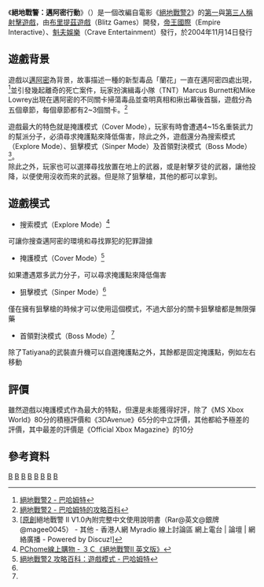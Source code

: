 {{Infobox VG
|title     = 絕地戰警：邁阿密行動
| image = File:Bad boys II miami takedown.JPG
|caption   = 《絕地戰警：邁阿密行動》的PC封面
|developer = [[Blitz_Games|Blitz Games]]
|publisher = [[Empire_Interactive|Empire Interactive]]<br />[[Crave_Entertainment|Crave Entertainment]]
| english =  Bad Boys: Miami Takedown
|released  = 
'''GameCube'''{{Vgrelease|NA|2004年11月14日|PAL|2004年10月15日}}
'''Windows'''{{Vgrelease|PAL|2004年3月12日|TW|2005年2月15日}}<ref>{{Cite web
|url= http://gnn.gamer.com.tw/4/18714.html
|title= 《絕地戰警 2》2 月 15 日在台上市 - 巴哈姆特
|accessdate= 2005-01-28
|author= GNN 記者 小賢
|work= [[巴哈姆特|巴哈姆特]]
}}</ref>
'''PlayStation 2'''{{Vgrelease|PAL|2004年2月27日|NA|2004年9月14日}}
'''Xbox'''{{Vgrelease|PAL|2004年2月25日|NA|2004年9月14日}}
|genre     = [[動作冒險遊戲|動作冒險]]、[[射擊遊戲|射擊]]
|modes     = [[單人游戯|單人游戯]]
|platforms = [[Nintendo_GameCube|Nintendo GameCube]]、[[Microsoft_Windows|Microsoft Windows]]、[[PlayStation_2|PlayStation 2]]、[[Xbox|Xbox]]
}}
《'''絕地戰警：邁阿密行動'''》（{{lang-en|''Bad Boys: Miami Takedown''}}）是一個改編自電影《[[絕地戰警2|絕地戰警2]]》的[[第一人稱射擊遊戲|第一]]與[[第三人稱射擊遊戲|第三人稱射擊遊戲]]，由[[布里提茲遊戲|布里提茲遊戲]]（Blitz Games）開發，[[帝王國際|帝王國際]]（Empire Interactive）、[[魁夫娛樂|魁夫娛樂]]（Crave Entertainment）發行，於2004年11月14日發行

==遊戲背景==
遊戲以[[邁阿密|邁阿密]]為背景，故事描述一種的新型毒品「蘭花」一直在邁阿密四處出現，<ref>[http://acg.gamer.com.tw/acgDetail.php?s=8291 絕地戰警2 - 巴哈姆特]</ref>並引發幾起離奇的死亡案件，玩家扮演緝毒小隊（TNT）Marcus Burnett和Mike Lowrey出現在邁阿密的不同關卡掃蕩毒品並查明真相和揪出幕後首腦，遊戲分為五個章節，每個章節都有2~3個關卡。<ref>[http://acg.gamer.com.tw/wikimenu.php?s=8291 絕地戰警2 - 巴哈姆特的攻略百科]</ref>

遊戲最大的特色就是掩護模式（Cover Mode），玩家有時會遭遇4~15名重裝武力的幫派分子，必須尋求掩護點來降低傷害，除此之外，遊戲還分為搜索模式（Explore Mode）、狙擊模式（Sinper Mode）及首領對決模式（Boss Mode）<ref>[http://210.17.183.116/talks/redirect.php?tid=406808&goto=lastpost [原創]絕地戰警 II V1.0內附完整中文使用說明書（Rar@英文@銀牌@magee0045） - 其他 - 香港人網 Myradio 線上討論區 網上電台 | 論壇 | 網絡廣播 - Powered by Discuz!]{{dead link|date=2018年4月 |bot=InternetArchiveBot |fix-attempted=yes }}</ref>。<br>
除此之外，玩家也可以選擇尋找放置在地上的武器，或是射擊歹徒的武器，讓他投降，以便使用沒收而來的武器。但是除了狙擊槍，其他的都可以拿到。

==遊戲模式==
*搜索模式（Explore Mode）<ref>[http://shopping.pchome.com.tw/?mod=item&func=exhibit&IT_NO=ABAI0F-A39067740&c=A05 PChome線上購物 - ３Ｃ《絕地戰警II 英文版》]</ref>
可讓你搜查邁阿密的環境和尋找罪犯的犯罪證據
*掩護模式（Cover Mode）<ref name="模式">[http://wiki2.gamer.com.tw/wiki.php?n=8291%3A%E9%81%8A%E6%88%B2%E6%A8%A1%E5%BC%8F 絕地戰警2 攻略百科：遊戲模式 - 巴哈姆特]</ref>
如果遭遇眾多武力分子，可以尋求掩護點來降低傷害
*狙擊模式（Sinper Mode）<ref name="模式" />
僅在擁有狙擊槍的時候才可以使用這個模式，不過大部分的關卡狙擊槍都是無限彈藥
*首領對決模式（Boss Mode）<ref name="模式" />
除了Tatiyana的武裝直升機可以自選掩護點之外，其餘都是固定掩護點，例如左右移動

==評價==
{{VG Reviews
|title = 
|state = 
|1UP = 
|AdvGamers = 
|Allgame = 
|Atrip = 
|CVG = 
|Edge = 
|EGM = 
|EuroG = 
|Fam = 
|G4 = 20<ref name="G4">[http://www.g4techtv.com/xplay/features/50220/Bad_Boys_Miami_Takedown_Review.html Video Game Feature - G4tv.com] {{webarchive|url=https://web.archive.org/web/20041124104544/http://www.g4techtv.com/xplay/features/50220/Bad_Boys_Miami_Takedown_Review.html |date=2004-11-24 }}</ref>
|GameFan = 
|GamePro = 
|GRadar = 
|GameRev = 
|GMaster = 
|GI = 50
|GSpot = 30<ref name="Gamespot">[http://www.gamespot.com/xbox/action/badboys2/review.html Bad Boys: Miami Takedown Review for Xbox - GameSpot]</ref>
|GSpy = 
|GT = 10/10 worst<ref name="Gametrailer">[http://www.gametrailers.com/video/top-ten-gt-countdown/15147 GT Countdown Video Game, Top Ten Best And Worst Games Of All Time | Game Trailers & Videos | GameTrailers.com]</ref>
|GTM =
|GW = 
|GZebo = 
|GameZone = 
|IGN = 4.8 out of 10<ref name="IGN">
{{Cite web
|url= http://pc.ign.com/articles/527/527504p1.html
|title= Bad Boys II Review - PC Review at IGN
|accessdate= 2004-06-30
|author= Tom McNamara
|authorlink= mailto:pc_mail@ign.com
|work= [[IGN|IGN]]
}}</ref>
|Hyper = 
|MaxPC = 
|N64 = 
|NG = 
|NGC = 
|NP = 
|OXM = 10
|OXMUK = 
|ONM = 
|OPM = 
|OPMUK = 
|OPMAU = 
|PCGUK = 
|PCGUS = 
|PCZone = 
|Play = 
|TX = 38<ref name="Teambox">[http://reviews.teamxbox.com/xbox/808/Bad-Boys-Miami-Takedown/p1 Bad Boys: Miami Takedown Review （Xbox）] {{webarchive|url=https://web.archive.org/web/20120111095252/http://reviews.teamxbox.com/xbox/808/Bad-Boys-Miami-Takedown/p1 |date=2012-01-11 }}</ref>
|Playr =
|PSM = 
|PSM3 = 
|VG =
|XPlay = 
|UCG = 
|电软 =
|大软 =
|家游 =
|电攻 =
|软光 =
|rev1 = MS Xbox World
|rev1Score = 80<ref name="MS Xbox World">{{Cite web |url=http://www.msxbox-world.com/xbox/reviews/review/304/Bad-Boys-II.html |title=Bad Boys II xbox review. Bad Boys II is Developed by Blitz Games and published in the UK by Empire Interactive |access-date=2010-07-25 |archive-url=https://web.archive.org/web/20100412154745/http://www.msxbox-world.com/xbox/reviews/review/304/Bad-Boys-II.html |archive-date=2010-04-12 |dead-url=yes }}</ref>
|rev2 = Armchair Empire
|rev2Score = 32
|rev3 = Gamenikki
|rev3Score = 32
|rev4 = TotalGames.net
|rev4Score = 28
|rev5 = Warcry
|rev5Score = 25
|rev6 = Worth Playing
|rev6Score = 55<ref name="Worth Playing">[http://worthplaying.com/article/2004/10/16/reviews/19937/ Worthplaying | Xbox Review - 'Bad Boys: Miami Takedown']</ref>
|rev7 = Times Online
|rev7Score = 40<ref name="Times Online">[http://www.timesonline.co.uk/article/0,,7947-1044048,00.html Bad Boys II - Times Online]</ref>
|rev8 = 3DAvenue
|rev8Score = 65
|GR = 35
|GRO = 
|GMS = 
|MC = 35<ref name="Metacritic">[http://www.metacritic.com/games/platforms/xbx/badboys2 Bad Boys II: Miami Takedown （xbx） reviews at Metacritic.com]</ref>
|MG = 
|TTR = 
}}
雖然遊戲以掩護模式作為最大的特點，但還是未能獲得好評，除了《MS Xbox World》80分的積極評價和《3DAvenue》65分的中立評價，其他都給予極差的評價，其中最差的評價是《Official Xbox Magazine》的10分

==參考資料==
{{reflist}}

{{絕地戰警}}
[[Category:2004年电子游戏|B]]
[[Category:動作冒險遊戲|B]]
[[Category:任天堂GameCube游戏|B]]
[[Category:PlayStation_2游戏|B]]
[[Category:第三人称射击游戏|B]]
[[Category:電影改編電子遊戲|B]]
[[Category:Windows遊戲|B]]
[[Category:Xbox遊戲|B]]